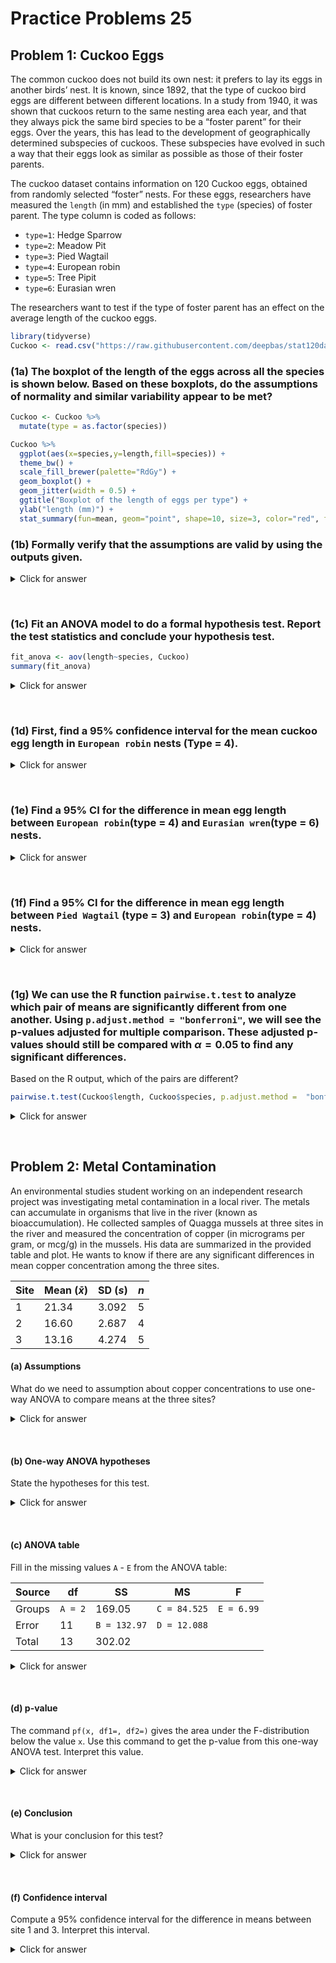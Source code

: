 # Practice Problems 25

## Problem 1: Cuckoo Eggs

The common cuckoo does not build its own nest: it prefers to lay its eggs in another birds' nest. It is known, since 1892, that the type of cuckoo bird eggs are different between different locations. In a study from 1940, it was shown that cuckoos return to the same nesting area each year, and that they always pick the same bird species to be a "foster parent" for their eggs. Over the years, this has lead to the development of geographically determined subspecies of cuckoos. These subspecies have evolved in such a way that their eggs look as similar as possible as those of their foster parents.

The cuckoo dataset contains information on 120 Cuckoo eggs, obtained from randomly selected "foster" nests. For these eggs, researchers have measured the `length` (in mm) and established the `type` (species) of foster parent. The type column is coded as follows:

- `type=1`: Hedge Sparrow
- `type=2`: Meadow Pit
- `type=3`: Pied Wagtail
- `type=4`: European robin
- `type=5`: Tree Pipit
- `type=6`: Eurasian wren

The researchers want to test if the type of foster parent has an effect on the average length of the cuckoo eggs. 

```r
library(tidyverse)
Cuckoo <- read.csv("https://raw.githubusercontent.com/deepbas/stat120datasets/main/cuckoos.csv")
```


### (1a) The boxplot of the length of the eggs across all the species is shown below. Based on these boxplots, do the assumptions of normality and similar variability appear to be met?


```r
Cuckoo <- Cuckoo %>%
  mutate(type = as.factor(species))

Cuckoo %>%
  ggplot(aes(x=species,y=length,fill=species)) +
  theme_bw() +
  scale_fill_brewer(palette="RdGy") +
  geom_boxplot() +
  geom_jitter(width = 0.5) +
  ggtitle("Boxplot of the length of eggs per type") +
  ylab("length (mm)") + 
  stat_summary(fun=mean, geom="point", shape=10, size=3, color="red", fill="black")
```


### (1b) Formally verify that the assumptions are valid by using the outputs given.

<details>
<summary><red>Click for answer</red></summary>

*Answer:* Based on the qqplot, the data points in each group are close to the line and there are no major deviations towards the center. So, the normality assumption seems to be satisfied. 

```r
Cuckoo %>% 
  ggplot(aes(sample=length)) + geom_qq() + geom_qq_line() + facet_grid(~species) +  theme_bw() 
```

Similarly, based on the statistics below, the ratio of the largest $s$ to the smallest $s$ is $1.57$. So, the equal variance assumption is satisfied.

*Caution:* If the equal variance assumption or the normality assumption is not met in ANOVA, then the results of the one-way ANOVA may not be reliable. This is especially true if the sample sizes between the groups are unequal and the variances between the groups are also unequal.

```r
1.0722917/0.6821229
```


```r
library(dplyr)
stat <- Cuckoo %>% group_by(species) %>% summarize(mean(length), sd(length), length(length))
stat <- as.data.frame(stat)
stat
```
</details>
<br>

### (1c) Fit an ANOVA model to do a formal hypothesis test. Report the test statistics and conclude your hypothesis test.

```r
fit_anova <- aov(length~species, Cuckoo)
summary(fit_anova)
```

<details>
<summary><red>Click for answer</red></summary>

*Answer:* The hypotheses can be stated as:

$$H_0:\mu_1 = \mu_2 = \cdots = \mu_k$$
$$H_a: \text{at least one } \mu_i \text{ is different}$$

Let's assume the conditions for the test are approximately met. To find which of the species differ from the rest, we need to construct confidence intervals for the mean length differences between each pair of species.
</details>
<br>

### (1d)  First, find a 95% confidence interval for the mean cuckoo egg length in `European robin` nests (Type = 4).
<details>
<summary><red>Click for answer</red></summary>

*Answer:* 

95 $\%$ confidence interval is:

```r
MSE <- 0.8193847
stat[4,2] + c(-1,1)*(qt(1-0.05/2, df=113))*sqrt(MSE)/sqrt(stat[4,4])
```

$$22.556 \pm 1.981*\frac{\sqrt{0.8194}}{\sqrt{16}}$$
$$= (22.108, 23.005)$$

</details>
<br>

### (1e) Find a 95% CI for the difference in mean egg length between `European robin`(type = 4) and `Eurasian wren`(type = 6) nests.

<details>
<summary><red>Click for answer</red></summary>

*Answer:* 

```r
(stat[4,2] - stat[6,2]) + c(-1,1)* (qt(1-0.05/2, df=113))* sqrt(MSE*(1/stat[4,4] + 1/stat[6,4]))
```

$$(22.556 - 21.120) \pm 1.981 \cdot \sqrt{0.8194\left(\frac{1}{16} + \frac{1}{15} \right)}$$

$=(0.792, 2.081)$

</details>
<br>

### (1f) Find a 95% CI for the difference in mean egg length between `Pied Wagtail` (type = 3) and `European robin`(type = 4)  nests.
<details>
<summary><red>Click for answer</red></summary>

*Answer:* 

```r
(stat[3,2] - stat[4,2]) + c(-1,1)* (qt(1-0.05/2, df=113))*sqrt(MSE*(1/stat[3,4] + 1/stat[4,4]))
```

$$(22.887 - 22.556) \pm 1.981\cdot \sqrt{0.8194\left(\frac{1}{15} + \frac{1}{16} \right)}$$
$$ = (-0.314, 0.975)$$
</details>
<br>

### (1g) We can use the R function `pairwise.t.test` to analyze which pair of means are significantly different from one another. Using `p.adjust.method = "bonferroni"`, we will see the p-values adjusted for multiple comparison. These adjusted p-values should still be compared with $\alpha = 0.05$ to find any significant differences. 

Based on the R output, which of the pairs are different?

```r
pairwise.t.test(Cuckoo$length, Cuckoo$species, p.adjust.method =  "bonferroni")
```

<details>
<summary><red>Click for answer</red></summary>

*Answer:*

Based on the adjusted p-values we can say the five pairs of species `6-1`, `6-2`, `6-3`, `6-4`, and `6-5` are different at the significance level of 5%. Here, each pairwise test is testing:

$$H_0: \mu_i = \mu_j \text{ vs. } H_a: \mu_i \neq \mu_j$$
</details>
<br>


## Problem 2: Metal Contamination

An environmental studies student working on an independent research project was investigating metal contamination in a local river. The metals can accumulate in organisms that live in the river (known as bioaccumulation). He collected samples of Quagga mussels at three sites in the river and measured the concentration of copper (in micrograms per gram, or mcg/g) in the mussels. His data are summarized in the provided table and plot. He wants to know if there are any significant differences in mean copper concentration among the three sites.  

Site | Mean ($\bar{x}$) | SD ($s$) | $n$
--- | ---- | ---- | ----
1 | 21.34 | 3.092 | 5
2 | 16.60 | 2.687 | 4
3 | 13.16 | 4.274 | 5

#### (a) Assumptions

What do we need to assumption about copper concentrations to use one-way ANOVA to compare means at the three sites?

<details>
<summary><red>Click for answer</red></summary>

*Answer:* With such small sample sizes in each group it would be hard to get a good sense of how they are distributed. We will just need to assume that these measurements are approximately normally distributed. 
</details>
<br>

#### (b) One-way ANOVA hypotheses

State the hypotheses for this test. 

<details>
<summary><red>Click for answer</red></summary>

*Answer:* Let $\mu_i$ be the true mean copper concentration at location $i$. Then

$$
H_0: \mu_{1} = \mu_{2} = \mu_{3} 
$$

vs. $H_A:$ at least one mean is different.
</details>
<br>


#### (c) ANOVA table
Fill in the missing values `A` - `E` from the ANOVA table:

Source | df | SS | MS | F 
---- | ---- | ---- | ---- | ---- 
Groups | `A = 2` | 169.05 | `C = 84.525` | `E = 6.99`
Error | 11 | `B = 132.97` | `D = 12.088` | 
Total | 13 | 302.02 | | 

<details>
<summary><red>Click for answer</red></summary>

*Answer:* 

- A: The group degrees of freedom is always the number of groups minus 1. Here we have 3 groups so $A = 3-1=2$.
- B: The group and error sum of squares adds up to the total sum of squares. So we have $B = 302.02 - 169.05 = 132.97$.
- C: Mean square values are always sum of squares divided by degrees of freedom. For groups MS: $C = 169.05/2 = 84.525$
- D: Mean square values are always sum of squares divided by degrees of freedom. For error MS: $D = 132.97/11 = 12.088$

- The F test stat is the ratio of the group MS and error MS: $F = 84.525/12.088 = 6.992$.

```r
302.02 - 169.05
169.05/2
132.97/11
84.525/12.088
```

</details>
<br>

#### (d) p-value

The command `pf(x, df1=, df2=)` gives the area under the F-distribution below the value `x`. Use this command to get the p-value from this one-way ANOVA test. Interpret this value.

<details>
<summary><red>Click for answer</red></summary>

*Answer:* The p-value is about 1.1%. If the means are the same at the three sites, we would see sample means this different, or even more different, about 1.1% of the time. 

```r
1-pf(6.992, df1=2, df2=11)
```

</details>
<br>

#### (e) Conclusion

What is your conclusion for this test?

<details>
<summary><red>Click for answer</red></summary>

*Answer:* We have some evidence that at least one of the true mean copper concentration at the three sites is differenct from the others. 

</details>
<br>

#### (f) Confidence interval
Compute a 95% confidence interval for the difference in means between site 1 and 3. Interpret this interval. 

<details>
<summary><red>Click for answer</red></summary>

*Answer:* Since we don't have the data, we will have to compute the CI by hand. The degrees of freedom "best guess" (since we aren't letting R approximate it), is $11$. The 95% CI for the difference in true means in site 1 and 3 is :

$$
(21.34 - 13.16)  \pm (2.201)) \sqrt{12.088\left(\dfrac{1}{5} + \dfrac{1}{5}\right)} = 3.34, 13.02
$$

```r
(21.34 - 13.16) + c(-1,1)* qt(1-0.05/2, df = 11)*sqrt(12.088*(1/5+1/5))

```

We are 95% confident that the true mean copper concentration at site 1 is 3.34  to 13.02 mcg/g higher than the true mean concentration at site 3. 


</details>

